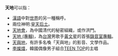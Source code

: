 '''天地'''可以指：
* [[漢語|漢語]]中對[[世界|世界]]的另一種稱呼。
* 兩位神明:[[皇天|皇天]][[后土|后土]]。
* [[天地會|天地會]]，為中國清代的秘密組織，或作洪門。
* [[天地_(專輯)|天地 (專輯)]]，為[[台灣|台灣]]男歌手[[黃文星|黃文星]]的首張[[錄音室專輯|錄音室專輯]]。
* [[天與地|天與地]]，有許多名喚「天與地」的影音、文學作品。
* [[李燦熺|李燦熺]]，韓國偶像男子組合[[TEEN_TOP|TEEN TOP]]的主唱

{{消歧义|T天|Cat=二字消歧义}}
